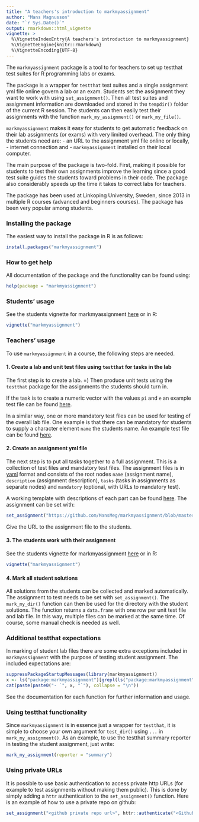 ```yaml
---
title: "A teachers's introduction to markmyassignment"
author: "Mans Magnusson"
date: "`r Sys.Date()`"
output: rmarkdown::html_vignette
vignette: >
  %\VignetteIndexEntry{A teachers's introduction to markmyassignment}
  %\VignetteEngine{knitr::rmarkdown}
  %\VignetteEncoding{UTF-8}
---
```


The `markmyassignment` package is a tool to for teachers to set up testthat test suites for R programming labs or exams. 

The package is a wrapper for `testthat` test suites and a single assignment yml file online govern a lab or an exam. Students set the assignment they want to work with using `set_assignment()`. Then all test suites and assignment information are downloaded and stored in the `tempdir()` folder of the current R session. The students can then easily test their assignments with the function `mark_my_assignment()` or `mark_my_file()`.

`markmyassignment` makes it easy for students to get automatic feedback on their lab assignments (or exams) with very limited overhead. The only thing the students need are:
- an URL to the assignment yml file online or locally, 
- internet connection and 
- `markmyassignment` installed on their local computer.

The main purpose of the package is two-fold. First, making it possible for students to test their own assignments improve the learning since a good test suite guides the students toward problems in their code. The package also considerably speeds up the time it takes to correct labs for teachers.

The package has been used at Linkoping University, Sweden, since 2013 in multiple R courses (advanced and beginners courses). The package has been very popular among students.


### Installing the package

The easiest way to install the package in R is as follows:

```r
install.packages("markmyassignment")
```

### How to get help

All documentation of the package and the functionality can be found using:

```r
help(package = "markmyassignment")
```

### Students' usage

See the students vignette for markmyassignment [here](https://htmlpreview.github.io/?https://github.com/MansMeg/markmyassignment/blob/master/vignettes/markmyassignment.html) or in R:

```r
vignette("markmyassignment")
```

### Teachers' usage

To use `markmyassignment` in a course, the following steps are needed. 

#### 1. Create a lab and unit test files using `testthat` for tasks in the lab

The first step is to create a lab. =) Then produce unit tests using the `testthat` package for the assignments the students should turn in. 

If the task is to create a numeric vector with the values `pi` and `e` an example test file can be found [here](https://github.com/MansMeg/markmyassignment/blob/master/inst/extdata/example_task1.R).

In a similar way, one or more mandatory test files can be used for testing of the overall lab file. One example is that there can be mandatory for students to supply a character element `name` the students name. An example test file can be found [here](https://github.com/MansMeg/markmyassignment/blob/master/inst/extdata/example_mandatory.R).


#### 2. Create an assignment yml file

The next step is to put all tasks together to a full assignment. This is a collection of test files and mandatory test files. The assignment files is in [yaml](https://yaml.org) format and consists of the root nodes `name` (assignment name), `description` (assignment description), `tasks` (tasks in assignments as separate nodes) and `mandatory` (optional, with URLs to mandatory test). 

A working template with descriptions of each part can be found [here](https://github.com/MansMeg/markmyassignment/blob/master/inst/extdata/assignment_template.yml). The assignment can be set with:

```r
set_assignment("https://github.com/MansMeg/markmyassignment/blob/master/inst/extdata/assignment_template.yml")
```

Give the URL to the assignment file to the students.

#### 3. The students work with their assignment

See the students vignette for markmyassignment [here](https://htmlpreview.github.io/?https://github.com/MansMeg/markmyassignment/blob/master/vignettes/markmyassignment.html) or in R:

```r
vignette("markmyassignment")
```

#### 4. Mark all student solutions

All solutions from the students can be collected and marked automatically. The assignment to test needs to be set with `set_assignment()`. The `mark_my_dir()` function can then be used for the directory with the student solutions. The function returns a `data.frame` with one row per unit test file and lab file. In this way, multiple files can be marked at the same time. Of course, some manual check is needed as well.


### Additional testthat expectations

In marking of student lab files there are some extra exceptions included in `markmyassignment` with the purpose of testing student assignment. The included expectations are:

```r
suppressPackageStartupMessages(library(markmyassignment))
x <- ls("package:markmyassignment")[grepl(ls("package:markmyassignment"),pattern = "expect")]
cat(paste(paste0("- `", x, "`"), collapse = "\n"))
```

See the documentation for each function for further information and usage.


### Using testthat functionality

Since `markmyassignment` is in essence just a wrapper for `testthat`, it is simple to choose your own argument for `test_dir()` using `...` in `mark_my_assignment()`. As an example, to use the testthat summary reporter in testing the student assignment, just write:

```r
mark_my_assignment(reporter = "summary")
```


### Using private URLs

It is possible to use basic authentication to access private http URLs (for example to test assignments without making them public). This is done by simply adding a `httr` authentication to the `set_assignment()` function. Here is an example of how to use a private repo on github:

```r
set_assignment("<github private repo url>", httr::authenticate("<Github_Personal_Access_Token>", ""))
```

